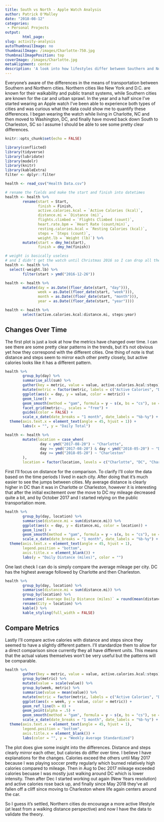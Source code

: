 ```yaml
---
title: South vs North - Apple Watch Analysis
author: Patrick O'Malley
date: "2018-08-12"
categories: 
 - Personal Projects
output: 
        html_page:
slug: activity-analysis
autoThumbnailImage: no
thumbnailImage: /images/Charlotte-750.jpg
thumbnailImagePosition: top
coverImage: /images/Charlotte.jpg
metaAlignment: center
description: 'A look into how lifestyles differ between Southern and Northern cities with Apple watch data'
---
```


Everyone's aware of the differences in the means of transportation between Southern and Northern cities. Northern cities like New York and D.C. are known for their walkability and public transit systems, while Southern cities are known for the car and urban sprawl. In the year and a half since I've started wearing an Apple watch I've been able to experience both types of cities and was curious what the data could show me to quantify these differences. I began wearing the watch while living in Charlotte, NC and then moved to Washington, DC, and finally have moved back down South to Charleston, SC so I assume I should be able to see some pretty clear differences.


```r
knitr::opts_chunk$set(echo = FALSE)
```

```r
library(conflicted)
library(tidyverse)
library(lubridate)
library(modelr)
library(knitr)
library(kableExtra)
filter <- dplyr::filter
```

```r
health <- read_csv("Health Data.csv")
```

```r
# rename the fields and make the start and finish into datetimes
health <- health %>%
        rename(start = Start,
               finish = Finish,
               active.calories.kcal = `Active Calories (kcal)`,
               distance.mi = `Distance (mi)`,
               flights.climbed = `Flights Climbed (count)`,
               heart.rate.bpm = `Heart Rate (count/min)`,
               resting.calories.kcal = `Resting Calories (kcal)`,
               steps = `Steps (count)`,
               weight.lb = `Weight (lb)`) %>% 
        mutate(start = dmy_hm(start),
               finish = dmy_hm(finish))

```

```r
# weight is basically useless
# and I didn't get the watch until Christmas 2016 so I can drop all the data before then
health <- health %>% 
  select(-weight.lb) %>% 
        filter(start > ymd("2016-12-26"))
```



```r
health <- health %>% 
        mutate(day = as.Date((floor_date(start, "day"))),
               week = as.Date((floor_date(start, "week"))),
               month = as.Date((floor_date(start, "month"))),
               year = as.Date((floor_date(start, "year"))))
```

```r
health <- health %>% 
        select(active.calories.kcal:distance.mi, steps:year)
```


## Changes Over Time

The first plot is just a look at how the metrics have changed over time. I can see there are some pretty clear patterns in the trends, but it's not obvious yet how they correspond with the different cities. One thing of note is that distance and steps seem to mirror each other pretty closely, but active calories looks like it has a different pattern.

```r
health %>% 
        group_by(day) %>% 
        summarise_all(sum) %>% 
        gather(key = metric, value = value, active.calories.kcal:steps) %>%
        mutate(metric = factor(metric, labels = c("Active Calories", "Distance (miles)", "Steps"))) %>% 
        ggplot(aes(x = day, y = value, color = metric)) +
        geom_line() +
        geom_smooth(method = "gam", formula = y ~ s(x, bs = "cs"), se = FALSE) +
        facet_grid(metric~., scales = "free") +
        guides(color = FALSE) +
        scale_x_date(date_breaks = "1 month", date_labels = "%b-%y") +
  theme(axis.text.x = element_text(angle = 45, hjust = 1)) +
        labs(x = "", y = "Daily Total")
```



```r
health <- health %>% 
        mutate(location = case_when(
                day < ymd("2017-08-20") ~ "Charlotte",
                day >= ymd("2017-08-20") & day < ymd("2018-05-20") ~ "DC",
                day >= ymd("2018-05-20") ~ "Charleston"
        ),
        location = factor(location, levels = c("Charlotte", "DC", "Charleston")))
```

First I'll focus on distance for the comparison. To clarify I'll color the data based on the time periods I lived in each city. After doing that it's much easier to see the jumps between cities. My average distance is clearly higher in DC than it was in Charlotte or Charleston, however it is interesting that after the initial excitement over the move to DC my mileage decreased quite a bit, and by October 2017 and I started relying on the public transportation more.

```r
health %>% 
        group_by(day, location) %>%
        summarise(distance.mi = sum(distance.mi)) %>%
        ggplot(aes(x = day, y = distance.mi, color = location)) +
        geom_line() +
        geom_smooth(method = "gam", formula = y ~ s(x, bs = "cs"), se = FALSE) +
        scale_x_date(date_breaks = "1 month", date_labels = "%b-%y") +
  theme(axis.text.x = element_text(angle = 45, hjust = 1),
        legend.position = "bottom",
        axis.title.x = element_blank()) +
        labs(y = "Daily Distance (miles)", color = "")
```

One last check I can do is simply compare the average mileage per city. DC has the highest average followed by Charlotte and then Charleston.  


```r
health %>% 
        group_by(day, location) %>% 
        summarise(distance.mi = sum(distance.mi)) %>% 
        group_by(location) %>% 
        summarise(`Average Daily Distance (miles)` = round(mean(distance.mi), 2)) %>%
        rename(City = location) %>% 
        kable() %>% 
        kable_styling(full_width = FALSE)
```



## Compare Metrics

Lastly I'll compare active calories with distance and steps since they seemed to have a slightly different pattern. I'll standardize them to allow for a direct comparison since currently they all have different units. This means that the actual values themselves won't be very useful but the patterns will be comparable.  



```r
health %>% 
        gather(key = metric, value = value, active.calories.kcal:steps) %>% 
        group_by(metric) %>% 
        mutate(value = scale(value)) %>% 
        group_by(week, metric) %>% 
        summarise(value = mean(value)) %>% 
        mutate(metric = factor(metric, labels = c("Active Calories", "Distance (miles)", "Steps"))) %>% 
        ggplot(aes(x = week, y = value, color = metric)) +
        geom_ref_line(h = 0) +
        geom_point(alpha = .5) +
        geom_smooth(method = "gam", formula = y ~ s(x, bs = "cs"), se = FALSE) +
        scale_x_date(date_breaks = "1 month", date_labels = "%b-%y") +
  theme(axis.text.x = element_text(angle = 45, hjust = 1),
        legend.position = "bottom",
        axis.title.x = element_blank()) +
        labs(color = "", y = "Weekly Average Standardized")
```

The plot does give some insight into the differences. Distance and steps clearly mirror each other, but calories do differ over time. I believe I have explanations for the changes. Calories exceed the others until May 2017 because I was playing soccer pretty regularly which burned relatively high calories compared to mileage. Then in Aug to Dec 2017 mileage exceeded calories becuase I was mostly just walking around DC which is lower intensity. Then after Dec I started working out again (New Years resolution) and active calories rose back up, and finally since May 2018 they've all fallen off a cliff since moving to Charleston where life again centers around the car.

So I guess it's settled, Northern cities do encourage a more active lifestyle (at least from a walking distance perspective) and now I have the data to validate the theory.

















